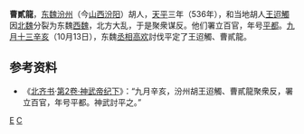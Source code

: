 '''曹貳龍'''，[[东魏|东魏]][[汾州|汾州]]（今[[山西|山西]][[汾阳|汾阳]]）胡人，[[天平_(东魏)|天平]]三年（536年），和当地胡人[[王迢觸|王迢觸]]因[[北魏|北魏]]分裂为东魏[[西魏|西魏]]，北方大乱，于是聚衆谋反。他们署立百官，年号[[平都|平都]]。[[九月十三|九月十三]][[辛亥|辛亥]]（10月13日），东魏[[丞相|丞相]][[高欢|高欢]]討伐平定了王迢觸、曹貳龍。

== 参考资料 ==
*《[[北齐书|北齐书]]·[[s:北齐书/卷2|第2卷·神武帝纪下]]》：“九月辛亥，汾州胡王迢觸、曹貳龍聚衆反，署立百官，年号平都。神武討平之。”

[[category:曹姓|E]]
[[category:东魏人|C]]